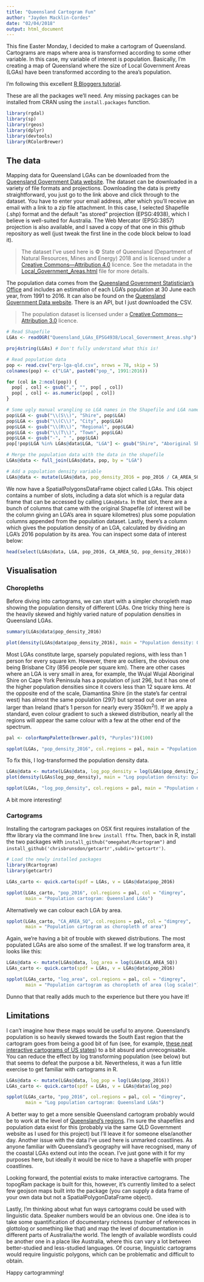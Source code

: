 ```yaml
---
title: "Queensland Cartogram Fun"
author: "Jayden Macklin-Cordes"
date: "02/04/2018"
output: html_document
---
```


This fine Easter Monday, I decided to make a cartogram of Queensland. Cartograms are maps where area is transformed according to some other variable. In this case, my variable of interest is population. Basically, I'm creating a map of Queensland where the size of Local Government Areas (LGAs) have been transformed according to the area's population.

I'm following this excellent [R Bloggers tutorial](https://www.r-bloggers.com/cartograms-with-r/).

These are all the packages we'll need. Any missing packages can be installed from CRAN using the `install.packages` function.

```r
library(rgdal)
library(sp)
library(rgeos)
library(dplyr)
library(devtools)
library(RColorBrewer)

```

## The data

Mapping data for Queensland LGAs can be downloaded from the [Queensland Government Data website](https://data.qld.gov.au/dataset/local-government-area-boundaries-queensland). The dataset can be downloaded in a variety of file formats and projections. Downloading the data is pretty straightforward, you just go to the link above and click through to the dataset. You have to enter your email address, after which you'll receive an email with a link to a zip file attachment. In this case, I selected Shapefile (.shp) format and the default "as stored" projection (EPSG:4938), which I believe is well-suited for Australia. The Web Mercator (EPSG:3857) projection is also available, and I saved a copy of that one in this github repository as well (just tweak the first line in the code block below to load it). 

> The dataset I've used here is © State of Queensland (Department of Natural Resources, Mines and Energy) 2018 and is licensed under a [Creative Commons---Attribution 4.0](https://creativecommons.org/licenses/by/4.0/) licence. See the metadata in the  [Local_Government_Areas.html](https://github.com/JaydenM-C/QLD_cartogram_fun/blob/master/Queensland_LGAs_EPSG3857/Local_Government_Areas.html) file for more details.

The population data comes from the [Queensland Government Statistician's Office](http://www.qgso.qld.gov.au/products/tables/erp-lga-qld/index.php) and includes an estimation of each LGA's population at 30 June each year, from 1991 to 2016. It can also be found on the [Queensland Government Data website](https://data.qld.gov.au/dataset/erp-lga-qld). There is an API, but I just downloaded the CSV.

> The population dataset is licensed under a [Creative Commons---Attribution 3.0](https://creativecommons.org/licenses/by/3.0/au/) licence.

```r
# Read Shapefile
LGAs <- readOGR("Queensland_LGAs_EPSG4938/Local_Government_Areas.shp") # Change file path to "Queensland_LGAs_EPSG3857/Local_Government_Areas.shp" for the Web Mercator projection

proj4string(LGAs) # Don't fully understand what this is!

# Read population data
pop <- read.csv("erp-lga-qld.csv", nrows = 78, skip = 5)
colnames(pop) <- c("LGA", paste0("pop_", 1991:2016))

for (col in 2:ncol(pop)) {
  pop[ , col] <- gsub(",", "", pop[ , col])
  pop[ , col] <- as.numeric(pop[ , col])
}

# Some ugly manual wrangling so LGA names in the Shapefile and LGA names in the population data match
pop$LGA <- gsub("\\(S\\)", "Shire", pop$LGA)
pop$LGA <- gsub("\\(C\\)", "City", pop$LGA)
pop$LGA <- gsub("\\(R\\)", "Regional", pop$LGA)
pop$LGA <- gsub("\\(T\\)", "Town", pop$LGA)
pop$LGA <- gsub("-", " ", pop$LGA)
pop[!pop$LGA %in% LGAs@data$LGA, "LGA"] <- gsub("Shire", "Aboriginal Shire", pop[!pop$LGA %in% LGAs@data$LGA, "LGA"])

# Merge the population data with the data in the shapefile
LGAs@data <- full_join(LGAs@data, pop, by = "LGA")

# Add a population density variable
LGAs@data <- mutate(LGAs@data, pop_density_2016 = pop_2016 / CA_AREA_SQ)

```

We now have a SpatialPolygonsDataFrame object called LGAs. This object contains a number of slots, including a data slot which is a regular data frame that can be accessed by calling `LGAs@data`. In that slot, there are a bunch of columns that came with the original Shapefile (of interest will be the column giving an LGA's area in square kilometres) plus some population columns appended from the population dataset. Lastly, there's a column which gives the population density of an LGA, calculated by dividing an LGA's 2016 population by its area. You can inspect some data of interest below:

```r
head(select(LGAs@data, LGA, pop_2016, CA_AREA_SQ, pop_density_2016))

```

## Visualisation

### Choropleths

Before diving into cartograms, we can start with a simpler choropleth map showing the population density of different LGAs. One tricky thing here is the heavily skewed and highly varied nature of population densities in Queensland LGAs.

```r
summary(LGAs@data$pop_density_2016)
```
```r
plot(density(LGAs@data$pop_density_2016), main = "Population density: Queensland LGAs", xlab = "People per square kilometre", ylab = "LGAs")
```

Most LGAs constitute large, sparsely populated regions, with less than 1 person for every square km. However, there are outliers, the obvious one being Brisbane City (856 people per square km). There are other cases where an LGA is very small in area, for example, the Wujal Wujal Aboriginal Shire on Cape York Peninsula has a population of just 296, but it has one of the higher population densities since it covers less than 12 square kms. At the opposite end of the scale, Diamantina Shire (in the state's far central west) has almost the same population (297) but spread out over an area larger than Ireland (that's 1 person for nearly every 350km^2^!). If we apply a standard, even colour gradient to such a skewed distribution, nearly all the regions will appear the same colour with a few at the other end of the spectrum.

```r
pal <- colorRampPalette(brewer.pal(9, "Purples"))(100)

spplot(LGAs, "pop_density_2016", col.regions = pal, main = "Population density (even colour gradient)", col = "dimgrey")

```

To fix this, I log-transformed the population density data.

```r
LGAs@data <- mutate(LGAs@data, log_pop_density = log(LGAs$pop_density_2016))
plot(density(LGAs$log_pop_density), main = "Log population density: Queensland LGAs", xlab = "People per square kilometre (log transformed)", ylab = "LGAs")

```
```r
spplot(LGAs, "log_pop_density", col.regions = pal, main = "Population density (log scale)", col = "dimgrey")

```

A bit more interesting!

### Cartograms

Installing the cartogram packages on OSX first requires installation of the fftw library via the command line `brew install fftw`. Then, back in R, install the two packages with `install_github("omegahat/Rcartogram")` and `install_github('chrisbrunsdon/getcartr',subdir='getcartr')`.

```r
# Load the newly installed packages
library(Rcartogram)
library(getcartr)

LGAs_carto <- quick.carto(spdf = LGAs, v = LGAs@data$pop_2016)

spplot(LGAs_carto, "pop_2016", col.regions = pal, col = "dimgrey",
       main = "Population cartogram: Queensland LGAs")

```

Alternatively we can colour each LGA by area.

```r
spplot(LGAs_carto, "CA_AREA_SQ", col.regions = pal, col = "dimgrey",
       main = "Population cartogram as choropleth of area")
```

Again, we're having a bit of trouble with skewed distributions. The most populated LGAs are also some of the smallest. If we log transform area, it looks like this:

```r
LGAs@data <- mutate(LGAs@data, log_area = log(LGAs$CA_AREA_SQ))
LGAs_carto <- quick.carto(spdf = LGAs, v = LGAs@data$pop_2016)

spplot(LGAs_carto, "log_area", col.regions = pal, col = "dimgrey",
       main = "Population cartogram as choropleth of area (log scale)")
```

Dunno that that really adds much to the experience but there you have it!

## Limitations

I can't imagine how these maps would be useful to anyone. Queensland's population is so heavily skewed towards the South East region that the cartogram goes from being a good bit of fun (see, for example, [these neat interactive cartograms of US states](http://rpubs.com/Victorp/topogRam_USA)) to a bit absurd and unrecognisable. You can reduce the effect by log transforming population (see below) but that seems to defeat the purpose a bit. Nevertheless, it was a fun little exercise to get familiar with cartograms in R.

```r
LGAs@data <- mutate(LGAs@data, log_pop = log(LGAs$pop_2016))
LGAs_carto <- quick.carto(spdf = LGAs, v = LGAs@data$log_pop)

spplot(LGAs_carto, "pop_2016", col.regions = pal, col = "dimgrey",
       main = "Log population cartogram: Queensland LGAs")
```

A better way to get a more sensible Queensland cartogram probably would be to work at the level of [Queensland's regions](https://en.wikipedia.org/wiki/Regions_of_Queensland). I'm sure the shapefiles and population data exist for this (probably via the same QLD Government website as I used for this project) but I'll leave it for someone else/another day. Another issue with the data I've used here is unmarked coastlines. As anyone familiar with Queensland's geography will have recognised, many of the coastal LGAs extend out into the ocean. I've just gone with it for my purposes here, but ideally it would be nice to have a shapefile with proper coastlines.

Looking forward, the potential exists to make interactive cartograms. The topogRam package is built for this, however, it's currently limited to a select few geojson maps built into the package (you can supply a data frame of your own data but not a SpatialPolygonDataFrame object).

Lastly, I'm thinking about what fun ways cartograms could be used with linguistic data. Speaker numbers would be an obvious one. One idea is to take some quantification of documentary richness (number of references in glottolog or something like that) and map the level of documentation in different parts of Australia/the world. The length of available wordlists could be another one in a place like Australia, where this can vary a lot between better-studied and less-studied languages. Of course, linguistic cartograms would require linguistic polygons, which can be problematic and difficult to obtain.

Happy cartogramming!
